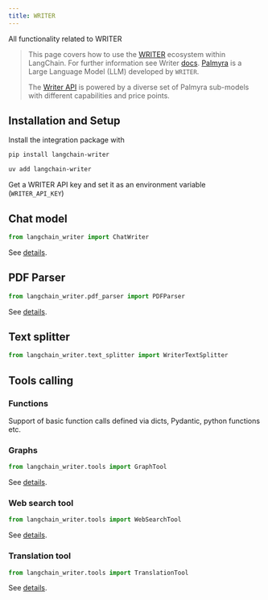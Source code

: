 ```yaml
---
title: WRITER
---
```


All functionality related to WRITER


>This page covers how to use the [WRITER](https://writer.com/) ecosystem within LangChain. For further information see Writer [docs](https://dev.writer.com/home/introduction).
>[Palmyra](https://writer.com/blog/palmyra/) is a Large Language Model (LLM) developed by `WRITER`.
>
>The [Writer API](https://dev.writer.com/api-guides/introduction) is powered by a diverse set of Palmyra sub-models with different capabilities and price points.

## Installation and Setup

Install the integration package with
<CodeGroup>
```bash pip
pip install langchain-writer
```

```bash uv
uv add langchain-writer
```
</CodeGroup>

Get a WRITER API key and set it as an environment variable (`WRITER_API_KEY`)

## Chat model

```python
from langchain_writer import ChatWriter
```
See [details](/oss/integrations/chat/writer).


## PDF Parser

```python
from langchain_writer.pdf_parser import PDFParser
```
See [details](/oss/integrations/document_loaders/parsers/writer_pdf_parser).

## Text splitter

```python
from langchain_writer.text_splitter import WriterTextSplitter
```

## Tools calling

### Functions

Support of basic function calls defined via dicts, Pydantic, python functions etc.

### Graphs

```python
from langchain_writer.tools import GraphTool
```
See [details](/oss/integrations/tools/writer).

### Web search tool

```python
from langchain_writer.tools import WebSearchTool
```
See [details](/oss/integrations/tools/writer).

### Translation tool

```python
from langchain_writer.tools import TranslationTool
```
See [details](/oss/integrations/tools/writer).
